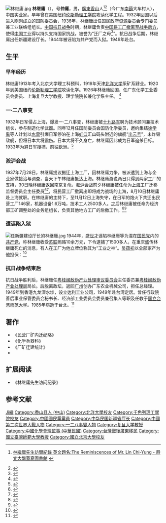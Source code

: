 {{noteTA|1=zh-cn:伦斯勒理工学院; zh-tw:壬色列理工學院;}}
[[File:林继庸.jpg|thumb]]
'''林继庸'''（{{bd|1896年||1985年||林继庸}}），号'''仲庸'''，男，[[廣東省_(中華民國)|廣東]][[香山縣|香山]]人<ref>{{cite book|url=http://www.mh.sinica.edu.tw/PGPublication_Detail.aspx?tmid=3&mid=44&pubid=318&majorTypeCode=1&minorTypeCode=3&major=1&minor=3|title=《林繼庸先生訪問紀錄》|date=|year=1983|origyear=1983|publisher=中央研究院近代史研究所|author1=張朋園|author2=林泉|ref={{sfnref|張朋園|林泉|1983}}|pages=225頁|trans-title=The Reminiscences of Mr. Lin Chi-Yung|access-date=2017-11-19|archive-date=2020-07-29|archive-url=https://web.archive.org/web/20200729191519/http://www.mh.sinica.edu.tw/PGPublication_Detail.aspx?tmid=3&mid=44&pubid=318&majorTypeCode=1&minorTypeCode=3&major=1&minor=3|dead-url=no}}[http://webpac.lib.pu.edu.tw/webpac/bookDetail.do?id=50907&Lflag=1 林繼庸先生訪問紀錄 英文題名:The Reminiscences of Mr. Lin Chi-Yung - 靜宜大學蓋夏圖書館] {{Wayback|url=http://webpac.lib.pu.edu.tw/webpac/bookDetail.do?id=50907&Lflag=1 |date=20200526115222 }}</ref><ref>{{cite book|title=《林繼庸與戰時中國工業》|author=莊焜明|publisher=明東出版社|origyear=1996年|date=1996-08-01|isbn=978-957-991-290-7}}</ref>（今广东[[南蓢|南蓢]]大车村人），中国实业家。早年曾在美国纽约[[伦斯勒理工学院|伦斯勒理工学院]]攻读化学工程。1932年回国以后进入刚刚成立的国防委员会，1936年，林继庸出任国民政府[[资源委员会|资源委员会]]专门委员兼工业联络组组长。[[中国抗日战争|中国抗日战争]]时期，林继庸负责[[抗战工厂内迁运动|中国将工厂撤离至战争后方]]，使得[[中国工业史#民国|中国工业]]得以持久支持国家抗战，被誉为“迁厂之母<ref name=":0">{{Cite web|url=http://view.news.qq.com/original/legacyintouch/d466.html|title=林继庸：民间誉之为“工业之神”|accessdate=|author=|date=2016-03-07|publisher=腾讯网|archive-date=2020-05-26|archive-url=https://web.archive.org/web/20200526115230/https://view.news.qq.com/original/legacyintouch/d466.html|dead-url=no}}</ref>”。抗日战争后期，林继庸出任新疆建设厅长{{sfn|張朋園|林泉|1983}}。1944年被诬陷为共产党而入狱。1949年赴台。

== 生平 ==
=== 早年经历 ===
林继庸1913年考入北京大学理工科预科，1919年天津[[北洋大学|北洋大学]]采矿系肄业。1920年到美国纽约[[伦斯勒理工学院|伦斯勒理工学院]]攻读化学。1926年林继庸回国，任广东化学工业委员会委员、上海复旦大学教授、理学院院长兼化学系主任。{{sfn|張朋園|林泉|1983}}<!-- <ref>{{harvtxt|張朋園|林泉|1983}}</ref> --><ref name=":1">{{Cite web|url=http://www.zsda.gov.cn/plus/view.php?aid=15122|title=林继庸|accessdate=|author=|date=2011-07-02|publisher=中山市档案信息网|deadurl=yes|archiveurl=https://web.archive.org/web/20160307131754/http://www.zsda.gov.cn/plus/view.php?aid=15122|archivedate=2016年3月7日|df=}}</ref>

=== 一·二八事变 ===
{{主条目|一·二八事变}}
1932年日军侵占上海，爆发一·二八事变，林继庸被[[十九路军|十九路军]]聘为技术顾问兼技术组长{{sfn|張朋園|林泉|1983}}，参与制造化学武器。同年12月任国防委员会国防化学委员，邀约集结[[徐学禹|徐学禹]]等人计划以[[水雷|水雷]]引爆日军停泊在上海[[虹口|虹口]]汇山码头附近的旗舰“[[出雲號裝甲巡洋艦|出云号]]”，未炸毁敌舰，但将日本大将震伤。日本大将不久身亡，林继庸因此成为日军追杀目标。1933年为避日军搜捕，前往欧洲。<ref name=":1">{{Cite web|url=http://www.zsda.gov.cn/plus/view.php?aid=15122|title=林继庸|accessdate=|author=|date=2011-07-02|publisher=中山市档案信息网|deadurl=yes|archiveurl=https://web.archive.org/web/20160307131754/http://www.zsda.gov.cn/plus/view.php?aid=15122|archivedate=2016年3月7日|df=}}</ref>

=== 淞沪会战 ===
{{主条目|淞沪会战|抗战工厂内迁运动}}
{{参见|敦刻尔克大撤退}}
1937年7月28日，林继庸提议搬迁上海工厂，因林继庸力争，被派遣到上海与企业家做接洽与调查，当天下午林继庸抵达上海。林继庸游说两日只得到两家工厂的支持，30日晚林继庸返回南京复命。淞沪会战前夕林继庸被任命为[[上海|上海]]工厂迁移监督委员会主任委员<ref>{{cite book|author=譚熙鴻|authorlink=譚熙鴻|title=《十年來之中國經濟》（1936－1945）|date=1948|origyear=1948年}}{{rp|274}}</ref>{{sfn|張朋園|林泉|1983|pp=28-31}}<ref>{{cite book|title=《為政略殉：論抗戰初期京滬地區作戰》|isbn=978-957-901-926-2|publisher=國立臺灣大學出版中心|ref={{sfnref|李君山|1992}}|author=李君山|date=1992-12-01|origyear=1992年}}{{rp|178}}</ref>，将民营工厂撤离出即将成为战场的上海，8月10日林继庸赴上海就职。在林继庸的主持下，至11月12日上海失守，在日军的炮火下共迁出民营工厂146家，机器设备1.6万吨，技术工人2500多人。之后林继庸被任命为经济部工矿调整处的业务组组长，负责其他地方工厂的后撤工作。<ref name=":0">{{Cite web|url=http://view.news.qq.com/original/legacyintouch/d466.html|title=林继庸：民间誉之为“工业之神”|accessdate=|author=|date=2016-03-07|publisher=腾讯网}}</ref><ref>{{Cite web|url=http://view.news.qq.com/a/20150916/011973.htm|title=林继庸：中国民营企业抗战西迁的大功臣|accessdate=|author=|date=2015-09-16|publisher=腾讯网|archive-date=2020-05-26|archive-url=https://web.archive.org/web/20200526115235/https://view.news.qq.com/a/20150916/011973.htm|dead-url=no}}</ref>

=== 遭诬陷入狱 ===
[[File:任新疆建设厅长的林继庸.jpg|thumb]]
1944年，[[盛世才|盛世才]]诬陷林继庸等为混在[[中國國民黨|国民党]]内的[[中国共产党|共产党]]，称林继庸收受[[苏联|苏联]]贿赂10余万元，下令逮捕了1500多人，在重庆盛传林继庸死亡的消息，有人在工厂为他立牌位称其为“工业之神”。[[吴蕴初|吴蕴初]]以全部家产为他担保：<ref name=":0">{{Cite web|url=http://view.news.qq.com/original/legacyintouch/d466.html|title=林继庸：民间誉之为“工业之神”|accessdate=|author=|date=2016-03-07|publisher=腾讯网}}</ref>

{{quote|“盛世才诬林氏受贿款昧于事实，如果林氏要发财早就发财了，上海厂矿西迁，[[蒋委员长|蒋委员长]]发给林氏一千多张空白的“特别通行证”，很多人为了得到特别通行证，每想用重金收买，如果林氏要发财，那个时候是可以大发国难财的，何必等到去新疆呢？但林氏始终未为利诱。他对于通行证之使用时很慎重的，凡他认为应该拆迁的工厂，不用他们请求，照发不误，如果是与拆迁工厂无关重要的则一律拒绝发给。”}}

=== 抗日战争结束后 ===
抗日战争胜利后，林继庸任[[粤桂闽敌伪产业处理审议委员会|粤桂闽敌伪产业处理审议委员会]]主任委员兼[[粤桂闽敌伪产业处理局|粤桂闽敌伪产业处理局]]局长{{sfn|張朋園|林泉|1983}}。后脱离政坛，返回[[广州|广州]]创办广东农业机械公司，担任总经理。1949年到香港九龙深水埗，设立达利工业公司，1949年赴台湾定居。曾任行政院善后事业保管委员会秘书长、经济部工业委员会委员兼召集人等职及任教于[[国立台湾师范大学|国立台湾师范大学]]{{sfn|張朋園|林泉|1983}}。1985年病逝于台北。<ref name=":1">{{Cite web|url=http://www.zsda.gov.cn/plus/view.php?aid=15122|title=林继庸|accessdate=|author=|date=2011-07-02|publisher=中山市档案信息网|deadurl=yes|archiveurl=https://web.archive.org/web/20160307131754/http://www.zsda.gov.cn/plus/view.php?aid=15122|archivedate=2016年3月7日|df=}}</ref>

== 著作 ==
* 《民营厂矿内迁纪略》
* 《化学兵器科》
* 《厂矿迁建统计》
*{{cite book|title=《皮革》<!--|author= 林繼庸-->|publisher=商務印書館|origyear=1934年|date=1934-01-01|pages=104頁}}

== 扩展阅读 ==
* 《林继庸先生访问纪录》

== 参考文献 ==
{{reflist}}

{{Navboxes 
| title  = 林继庸在[[中国化学会|中国化学会]]的职务
| list1  =
{{中国化学会第九届理事会}}
{{中国化学会第十届理事会}}
{{中国化学会第十一届理事会}}
{{中国化学会第十二届理事会}}
}}

{{Authority control}}
{{DEFAULTSORT:Lin林}}
[[Category:林姓|Ji繼]]
[[Category:香山县人_(中山)|Category:香山县人 (中山)]]
[[Category:北洋大學校友|Category:北洋大學校友]]
[[Category:壬色列理工學院校友|Category:壬色列理工學院校友]]
[[Category:中國國民黨黨員|Category:中國國民黨黨員]]
[[Category:中华民国新疆省厅长|Category:中华民国新疆省厅长]]
[[Category:中國第二次世界大戰人物|Category:中國第二次世界大戰人物]]
[[Category:一二八事變人物|Category:一二八事變人物]]
[[Category:复旦大学教授|Category:复旦大学教授]]
[[Category:中國化學會理監事_(中華民國)|Category:中國化學會理監事 (中華民國)]]
[[Category:台灣戰後廣東移民|Category:台灣戰後廣東移民]]
[[Category:國立臺灣師範大學教授|Category:國立臺灣師範大學教授]]
[[Category:國立北京大學校友|Category:國立北京大學校友]]